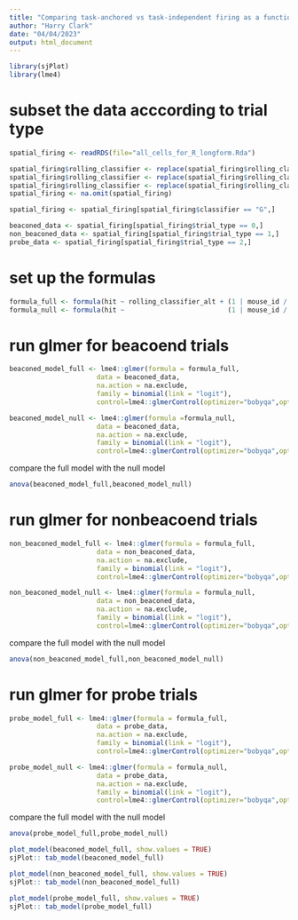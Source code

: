 ```yaml
---
title: "Comparing task-anchored vs task-independent firing as a function of task performance on a single-trial level using the ensemble classification method"
author: "Harry Clark"
date: "04/04/2023"
output: html_document
---
```


```r
library(sjPlot)
library(lme4)
```

# subset the data acccording to trial type
```r

spatial_firing <- readRDS(file="all_cells_for_R_longform.Rda")

spatial_firing$rolling_classifier <- replace(spatial_firing$rolling_classifier, spatial_firing$rolling_classifier == "", NA)
spatial_firing$rolling_classifier <- replace(spatial_firing$rolling_classifier, spatial_firing$rolling_classifier == "N", NA)
spatial_firing$rolling_classifier <- replace(spatial_firing$rolling_classifier, spatial_firing$rolling_classifier == "nan", NA)
spatial_firing <- na.omit(spatial_firing)

spatial_firing <- spatial_firing[spatial_firing$classifier == "G",]

beaconed_data <- spatial_firing[spatial_firing$trial_type == 0,]
non_beaconed_data <- spatial_firing[spatial_firing$trial_type == 1,]
probe_data <- spatial_firing[spatial_firing$trial_type == 2,]
```

# set up the formulas
```r
formula_full <- formula(hit ~ rolling_classifier_alt + (1 | mouse_id / session_id / cluster_id) + (0 + rolling_classifier_alt | mouse_id / session_id / cluster_id))
formula_null <- formula(hit ~                          (1 | mouse_id / session_id / cluster_id) + (0 + rolling_classifier_alt | mouse_id / session_id / cluster_id))
```

# run glmer for beacoend trials
```r
beaconed_model_full <- lme4::glmer(formula = formula_full, 
                      data = beaconed_data,
                      na.action = na.exclude,
                      family = binomial(link = "logit"),
                      control=lme4::glmerControl(optimizer="bobyqa",optCtrl=list(maxfun=2e5)))

beaconed_model_null <- lme4::glmer(formula =formula_null, 
                      data = beaconed_data,
                      na.action = na.exclude,
                      family = binomial(link = "logit"),
                      control=lme4::glmerControl(optimizer="bobyqa",optCtrl=list(maxfun=2e5)))
```

compare the full model with the null model
```r
anova(beaconed_model_full,beaconed_model_null)
```

# run glmer for nonbeacoend trials
```r
non_beaconed_model_full <- lme4::glmer(formula = formula_full, 
                      data = non_beaconed_data,
                      na.action = na.exclude,
                      family = binomial(link = "logit"),
                      control=lme4::glmerControl(optimizer="bobyqa",optCtrl=list(maxfun=2e5)))

non_beaconed_model_null <- lme4::glmer(formula = formula_null, 
                      data = non_beaconed_data,
                      na.action = na.exclude,
                      family = binomial(link = "logit"),
                      control=lme4::glmerControl(optimizer="bobyqa",optCtrl=list(maxfun=2e5)))
```

compare the full model with the null model
```r
anova(non_beaconed_model_full,non_beaconed_model_null)
```

# run glmer for probe trials
```r
probe_model_full <- lme4::glmer(formula = formula_full, 
                      data = probe_data,
                      na.action = na.exclude,
                      family = binomial(link = "logit"),
                      control=lme4::glmerControl(optimizer="bobyqa",optCtrl=list(maxfun=2e5)))

probe_model_null <- lme4::glmer(formula = formula_null, 
                      data = probe_data,
                      na.action = na.exclude,
                      family = binomial(link = "logit"),
                      control=lme4::glmerControl(optimizer="bobyqa",optCtrl=list(maxfun=2e5)))
```

compare the full model with the null model
```r
anova(probe_model_full,probe_model_null)
```

```r
plot_model(beaconed_model_full, show.values = TRUE)
sjPlot:: tab_model(beaconed_model_full)
```

```r
plot_model(non_beaconed_model_full, show.values = TRUE)
sjPlot:: tab_model(non_beaconed_model_full)
```

```r
plot_model(probe_model_full, show.values = TRUE)
sjPlot:: tab_model(probe_model_full)
```
